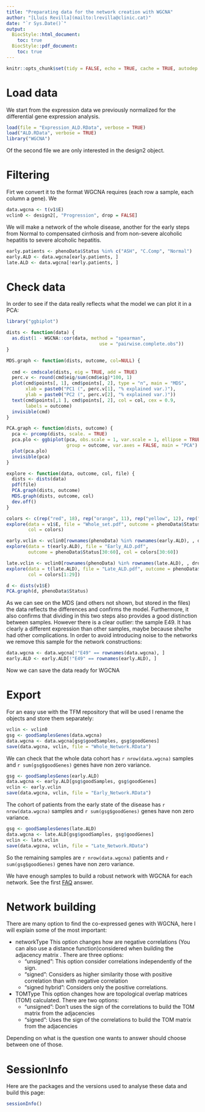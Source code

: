 ```yaml
---
title: "Preparating data for the network creation with WGCNA"
author: "[Lluís Revilla](mailto:lrevilla@clinic.cat)"
date: "`r Sys.Date()`"
output:
  BiocStyle::html_document:
    toc: true
  BiocStyle::pdf_document:
    toc: true
---
```


```r
knitr::opts_chunk$set(tidy = FALSE, echo = TRUE, cache = TRUE, autodep = TRUE)
```

# Load data
We start from the expression data we previously normalized for the differential gene expression analysis.
```r
load(file = "Expression_ALD.RData", verbose = TRUE)
load("ALD.RData", verbose = TRUE)
library("WGCNA")
```
Of the second file we are only interested in the design2 object.

# Filtering
Firt we convert it to the format WGCNA requires (each row a sample, each column a gene). We
```r
data.wgcna <- t(v1$E)
vclin0 <- design2[, "Progression", drop = FALSE]
```
We will make a network of the whole disease, another for the early steps from Normal to compensated cirrhosis and from non-severe alcoholic hepatitis to severe alcoholic hepatitis.
```r
early.patients <- phenoData$Status %in% c("ASH", "C.Comp", "Normal")
early.ALD <- data.wgcna[early.patients, ]
late.ALD <- data.wgcna[!early.patients, ]
```

# Check data

In order to see if the data really reflects what the model we can plot it in a PCA:
```r
library("ggbiplot")

dists <- function(data) {
  as.dist(1 - WGCNA::cor(data, method = "spearman",
                                  use = "pairwise.complete.obs"))
}

MDS.graph <- function(dists, outcome, col=NULL) {
  
  cmd <- cmdscale(dists, eig = TRUE, add = TRUE)
  perc.v <- round(cmd$eig/sum(cmd$eig)*100, 1)
  plot(cmd$points[, 1], cmd$points[, 2], type = "n", main = "MDS",
       xlab = paste0("PC1 (", perc.v[1], "% explained var.)"),
       ylab = paste0("PC2 (", perc.v[2], "% explained var.)"))
  text(cmd$points[,1 ], cmd$points[, 2], col = col, cex = 0.9,
       labels = outcome)
  invisible(cmd)
}

PCA.graph <- function(dists, outcome) {
  pca <- prcomp(dists, scale. = TRUE)
  pca.plo <- ggbiplot(pca, obs.scale = 1, var.scale = 1, ellipse = TRUE,
                      group = outcome, var.axes = FALSE, main = "PCA")
  plot(pca.plo)
  invisible(pca)
}

explore <- function(data, outcome, col, file) {
  dists <- dists(data)
  pdf(file)
  PCA.graph(dists, outcome)
  MDS.graph(dists, outcome, col)
  dev.off()
}

colors <- c(rep("red", 18), rep("orange", 11), rep("yellow", 12), rep("pink", 9), rep("green", 10))
explore(data = v1$E, file = "Whole_set.pdf", outcome = phenoData$Status, 
        col = colors)

early.vclin <- vclin0[rownames(phenoData) %in% rownames(early.ALD), , drop = FALSE]
explore(data = t(early.ALD), file = "Early_ALD.pdf", 
        outcome = phenoData$Status[30:60], col = colors[30:60])

late.vclin <- vclin0[rownames(phenoData) %in% rownames(late.ALD), , drop = FALSE]
explore(data = t(late.ALD), file = "Late_ALD.pdf", outcome = phenoData$Status[1:29],
        col = colors[1:29])

d <- dists(v1$E)
PCA.graph(d, phenoData$Status)
```

As we can see on the MDS (and others not shown, but stored in the files) the data reflects the differences and confirms the model. Furthermore, it also confirms that dividing in this two steps also provides a good distinction between samples. However there is a clear outlier: the sample E49. It has clearly a different expression than other samples, maybe because she/he had other complications. In order to avoid introducing noise to the networks we remove this sample for the network constructions:

```r
data.wgcna <- data.wgcna[!"E49" == rownames(data.wgcna), ]
early.ALD <- early.ALD[!"E49" == rownames(early.ALD), ]
```
Now we can save the data ready for WGCNA

# Export
For an easy use with the TFM repository that will be used I rename the objects and store them separately:
```r
vclin <- vclin0
gsg <- goodSamplesGenes(data.wgcna)
data.wgcna <- data.wgcna[gsg$goodSamples, gsg$goodGenes]
save(data.wgcna, vclin, file = "Whole_Network.RData")
```
We can check that the whole data cohort has `r nrow(data.wgcna)` samples and `r sum(gsg$goodGenes)` genes have non zero variance.
```r
gsg <- goodSamplesGenes(early.ALD)
data.wgcna <- early.ALD[gsg$goodSamples, gsg$goodGenes]
vclin <- early.vclin
save(data.wgcna, vclin, file = "Early_Network.RData")
```
The cohort of patients from the early state of the disease has `r nrow(data.wgcna)` samples and `r sum(gsg$goodGenes)` genes have non zero variance.
```r
gsg <- goodSamplesGenes(late.ALD)
data.wgcna <- late.ALD[gsg$goodSamples, gsg$goodGenes]
vclin <- late.vclin
save(data.wgcna, vclin, file = "Late_Network.RData")
```
So the remaining samples are `r nrow(data.wgcna)` patients and `r sum(gsg$goodGenes)` genes have non zero variance.

We have enough samples to build a robust network with WGCNA for each network. See the first [FAQ](https://labs.genetics.ucla.edu/horvath/CoexpressionNetwork/Rpackages/WGCNA/faq.html) answer.

# Network building

There are many option to find the co-expressed genes with WGCNA, here I will explain some of the most important:

* networkType
  This option changes how are negative correlations (You can also use a distance function)considered when building the adjacency matrix . There are three options: 
    + "unsigned": This option consider correlations independently of the sign.
    + "signed": Considers as higher similarity those with positive correlation than with negative correlation
    + "signed hybrid": Considers only the positive correlations.
* TOMType
  This option changes how are topological overlap matrices (TOM) calculated. There are two options: 
    + "unsigned": Don't uses the sign of the correlations to build the TOM matrix from the adjacencies
    + "signed": Uses the sign of the correlations to build the TOM matrix from the adjacencies

Depending on what is the question one wants to answer should choose between one of those.

# SessionInfo
Here are the packages and the versions used to analyse these data and build this page:
```r
sessionInfo()
```
